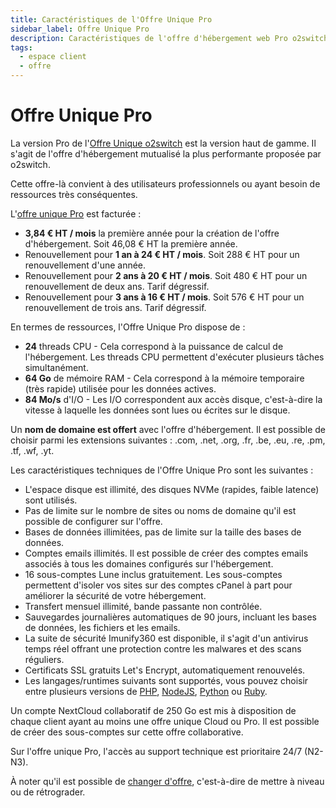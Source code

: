 ```yaml
---
title: Caractéristiques de l'Offre Unique Pro
sidebar_label: Offre Unique Pro
description: Caractéristiques de l'offre d'hébergement web Pro o2switch
tags:
  - espace client
  - offre
---
```


# Offre Unique Pro

La version Pro de l'[Offre Unique o2switch](https://www.o2switch.fr/hebergement-illimite/) est la version haut de gamme.
Il s'agit de l'offre d'hébergement mutualisé la plus performante proposée par o2switch.

Cette offre-là convient à des utilisateurs professionnels ou ayant besoin de ressources très conséquentes.

L'[offre unique Pro](https://www.o2switch.fr/hebergement-illimite/) est facturée :
- **3,84 € HT / mois** la première année pour la création de l'offre d'hébergement. Soit 46,08 € HT la première année.
- Renouvellement pour **1 an à 24 € HT / mois**. Soit 288 € HT pour un renouvellement d'une année.
- Renouvellement pour **2 ans à 20 € HT / mois**. Soit 480 € HT pour un renouvellement de deux ans. Tarif dégressif.
- Renouvellement pour **3 ans à 16 € HT / mois**. Soit 576 € HT pour un renouvellement de trois ans. Tarif dégressif.

En termes de ressources, l'Offre Unique Pro dispose de :
- **24** threads CPU - Cela correspond à la puissance de calcul de l'hébergement. Les threads CPU permettent d'exécuter
  plusieurs tâches simultanément.
- **64 Go** de mémoire RAM - Cela correspond à la mémoire temporaire (très rapide) utilisée pour les données actives.
- **84 Mo/s** d'I/O - Les I/O correspondent aux accès disque, c'est-à-dire la vitesse à laquelle les données sont lues
  ou écrites sur le disque.

Un **nom de domaine est offert** avec l'offre d'hébergement. Il est possible de choisir parmi les extensions suivantes :
.com, .net, .org, .fr, .be, .eu, .re, .pm, .tf, .wf, .yt.

Les caractéristiques techniques de l'Offre Unique Pro sont les suivantes :
- L'espace disque est illimité, des disques NVMe (rapides, faible latence) sont utilisés.
- Pas de limite sur le nombre de sites ou noms de domaine qu'il est possible de configurer sur l'offre.
- Bases de données illimitées, pas de limite sur la taille des bases de données.
- Comptes emails illimités. Il est possible de créer des comptes emails associés à tous les domaines configurés sur
  l'hébergement.
- 16 sous-comptes Lune inclus gratuitement. Les sous-comptes permettent d'isoler vos sites sur des comptes cPanel à part
  pour améliorer la sécurité de votre hébergement.
- Transfert mensuel illimité, bande passante non contrôlée.
- Sauvegardes journalières automatiques de 90 jours, incluant les bases de données, les fichiers et les emails.
- La suite de sécurité Imunify360 est disponible, il s'agit d'un antivirus temps réel offrant une protection contre les
  malwares et des scans réguliers.
- Certificats SSL gratuits Let's Encrypt, automatiquement renouvelés.
- Les langages/runtimes suivants sont supportés, vous pouvez choisir entre plusieurs versions de
  [PHP](/cpanel/logiciels/hebergement-php-multi-version), [NodeJS](/cpanel/logiciels/hebergement-nodejs-multi-version),
  [Python](/cpanel/logiciels/hebergement-python-multi-version) ou
  [Ruby](/cpanel/logiciels/hebergement-ruby-multi-version).

Un compte NextCloud collaboratif de 250 Go est mis à disposition de chaque client ayant au moins une offre unique Cloud
ou Pro. Il est possible de créer des sous-comptes sur cette offre collaborative.

Sur l'offre unique Pro, l'accès au support technique est prioritaire 24/7 (N2-N3).

À noter qu'il est possible de [changer d'offre](/espace-client/commande/changer-offre), c'est-à-dire de mettre à niveau
ou de rétrograder.
